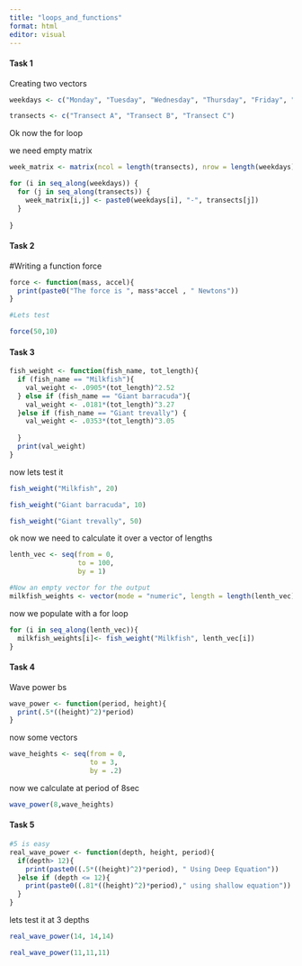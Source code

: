 ```yaml
---
title: "loops_and_functions"
format: html
editor: visual
---
```


#### Task 1 ####
Creating two vectors
```r
weekdays <- c("Monday", "Tuesday", "Wednesday", "Thursday", "Friday", "Saturday", "Sunday")

transects <- c("Transect A", "Transect B", "Transect C")

```

Ok now the for loop 

we need empty matrix 
```r
week_matrix <- matrix(ncol = length(transects), nrow = length(weekdays))
```


```r
for (i in seq_along(weekdays)) {
  for (j in seq_along(transects)) {
    week_matrix[i,j] <- paste0(weekdays[i], "-", transects[j])
  }
  
}

```

#### Task 2 ####

#Writing a function force

```r
force <- function(mass, accel){
  print(paste0("The force is ", mass*accel , " Newtons"))
}

#Lets test 

force(50,10)
```

#### Task 3 ####

```r
fish_weight <- function(fish_name, tot_length){
  if (fish_name == "Milkfish"){
    val_weight <- .0905*(tot_length)^2.52
  } else if (fish_name == "Giant barracuda"){
    val_weight <- .0181*(tot_length)^3.27
  }else if (fish_name == "Giant trevally") { 
    val_weight <- .0353*(tot_length)^3.05
    
  }
  print(val_weight)
}
```

now lets test it 

```r
fish_weight("Milkfish", 20)

fish_weight("Giant barracuda", 10)

fish_weight("Giant trevally", 50)

```

ok now we need to calculate it over a vector of lengths 

```r
lenth_vec <- seq(from = 0,
                 to = 100, 
                 by = 1)

#Now an empty vector for the output
milkfish_weights <- vector(mode = "numeric", length = length(lenth_vec))

```
now we populate with a for loop

```r
for (i in seq_along(lenth_vec)){
  milkfish_weights[i]<- fish_weight("Milkfish", lenth_vec[i])
}
```
#### Task 4 ####
Wave power bs 
```r
wave_power <- function(period, height){
  print(.5*((height)^2)*period)
}
```
now some vectors
```r
wave_heights <- seq(from = 0,
                    to = 3,
                    by = .2)
```

now we calculate at period of 8sec
```r
wave_power(8,wave_heights)
```

#### Task 5
```r
#5 is easy
real_wave_power <- function(depth, height, period){
  if(depth> 12){
    print(paste0((.5*((height)^2)*period), " Using Deep Equation"))
  }else if (depth <= 12){
    print(paste0((.81*((height)^2)*period)," using shallow equation"))
  }
}
```

lets test it at 3 depths

```r
real_wave_power(14, 14,14)

real_wave_power(11,11,11)
```

